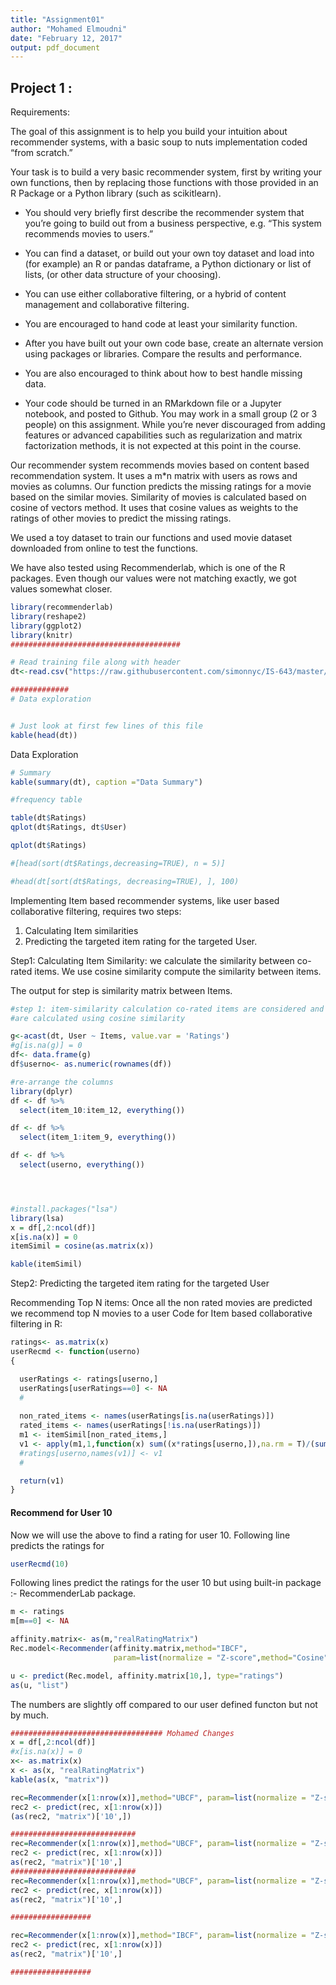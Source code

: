 ---
title: "Assignment01"
author: "Mohamed Elmoudni"
date: "February 12, 2017"
output: pdf_document
---

## Project 1 : 

Requirements:

The goal of this assignment is to help you build your intuition about recommender systems, with a basic soup to nuts implementation coded "from scratch." 
 
Your task is to build a very basic recommender system, first by writing your own functions, then by replacing those functions with those provided in an R Package or a Python library (such as scikitlearn). 
 
 - You should very briefly first describe the recommender system that you're going to build out from a business perspective, e.g. "This system recommends movies to users." 
 
 - You can find a dataset, or build out your own toy dataset and load into (for example) an R or pandas dataframe, a Python dictionary or list of lists, (or other data structure of your choosing). 

 - You can use either collaborative filtering, or a hybrid of content management and collaborative filtering.   

 - You are encouraged to hand code at least your similarity function. 
 - After you have built out your own code base, create an alternate version using packages or libraries.  Compare the results and performance. 

 - You are also encouraged to think about how to best handle missing data. 
 
 - Your code should be turned in an RMarkdown file or a Jupyter notebook, and posted to Github. You may work in a small group (2 or 3 people) on this assignment.  While you're never discouraged from adding features or advanced capabilities such as regularization and matrix factorization methods, it is not expected at this point in the course.   

#####################################

Our recommender system recommends movies based on content based recommendation system. It uses a m*n matrix with users as rows and movies as columns. Our function predicts the missing ratings for a movie based on the similar movies. Similarity of movies is calculated based on cosine of vectors method. It uses that cosine values as weights to the ratings of other movies to predict the missing ratings.

We used a toy dataset to train our functions and used movie dataset downloaded from online to test the functions.

We have also tested using Recommenderlab, which is one of the R packages. Even though our values were not matching exactly, we got values somewhat closer.



```{r}
library(recommenderlab)
library(reshape2)
library(ggplot2)
library(knitr)
######################################

# Read training file along with header
dt<-read.csv("https://raw.githubusercontent.com/simonnyc/IS-643/master/Assignment01_data.csv", header=TRUE)

#############
# Data exploration


# Just look at first few lines of this file
kable(head(dt))

```

Data Exploration

```{r}

# Summary
kable(summary(dt), caption ="Data Summary")

#frequency table

table(dt$Ratings)
qplot(dt$Ratings, dt$User)

qplot(dt$Ratings)

#[head(sort(dt$Ratings,decreasing=TRUE), n = 5)]

#head(dt[sort(dt$Ratings, decreasing=TRUE), ], 100)

```


Implementing Item based recommender systems, like user based collaborative filtering, requires two steps:

1. Calculating Item similarities
2. Predicting the targeted item rating for the targeted User.

Step1: Calculating Item Similarity:
we calculate the similarity between co-rated items. We use cosine similarity compute the similarity between items. 

The output for step is similarity matrix between Items.


```{r, echo=FALSE}
#step 1: item-similarity calculation co-rated items are considered and similarity between two items
#are calculated using cosine similarity

g<-acast(dt, User ~ Items, value.var = 'Ratings')
#g[is.na(g)] = 0
df<- data.frame(g)
df$userno<- as.numeric(rownames(df))

#re-arrange the columns
library(dplyr)
df <- df %>%
  select(item_10:item_12, everything())

df <- df %>%
  select(item_1:item_9, everything())

df <- df %>%
  select(userno, everything())




#install.packages("lsa")
library(lsa)
x = df[,2:ncol(df)]
x[is.na(x)] = 0
itemSimil = cosine(as.matrix(x))

kable(itemSimil)

```


Step2: Predicting the targeted item rating for the targeted User 

Recommending Top N items:
Once all the non rated movies are predicted we recommend top N movies to a user Code for Item based collaborative filtering in R:

```{r}
ratings<- as.matrix(x)
userRecmd <- function(userno)
{

  userRatings <- ratings[userno,]
  userRatings[userRatings==0] <- NA
  #
  
  non_rated_items <- names(userRatings[is.na(userRatings)])
  rated_items <- names(userRatings[!is.na(userRatings)])
  m1 <- itemSimil[non_rated_items,]
  v1 <- apply(m1,1,function(x) sum((x*ratings[userno,]),na.rm = T)/(sum(x[rated_items])))
  #ratings[userno,names(v1)] <- v1
  #

  return(v1)
}

```

####  Recommend for User 10
Now we will use the above to find a rating for user 10. 
Following line predicts the ratings for 

```{r}
userRecmd(10)
```

Following lines predict the ratings for the user 10 but using built-in package :- RecommenderLab package.
```{r}

m <- ratings
m[m==0] <- NA

affinity.matrix<- as(m,"realRatingMatrix")
Rec.model<-Recommender(affinity.matrix,method="IBCF", 
                       param=list(normalize = "Z-score",method="Cosine"))

u <- predict(Rec.model, affinity.matrix[10,], type="ratings")
as(u, "list")

```

The numbers are slightly off compared to our user defined functon but not by much.


```{r}


################################## Mohamed Changes 
x = df[,2:ncol(df)]
#x[is.na(x)] = 0
x<- as.matrix(x)
x <- as(x, "realRatingMatrix")
kable(as(x, "matrix"))

rec=Recommender(x[1:nrow(x)],method="UBCF", param=list(normalize = "Z-score",method="Cosine", nn=12))
rec2 <- predict(rec, x[1:nrow(x)])
(as(rec2, "matrix")['10',])

############################
rec=Recommender(x[1:nrow(x)],method="UBCF", param=list(normalize = "Z-score",method="Jaccard", nn=5))
rec2 <- predict(rec, x[1:nrow(x)])
as(rec2, "matrix")['10',]
############################
rec=Recommender(x[1:nrow(x)],method="UBCF", param=list(normalize = "Z-score",method="Jaccard"))
rec2 <- predict(rec, x[1:nrow(x)])
as(rec2, "matrix")['10',]

##################

rec=Recommender(x[1:nrow(x)],method="IBCF", param=list(normalize = "Z-score",method="Cosine"))
rec2 <- predict(rec, x[1:nrow(x)])
as(rec2, "matrix")['10',]

##################

```





